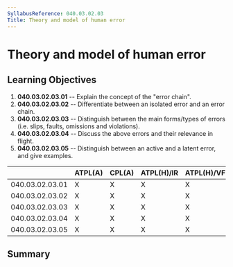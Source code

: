 ```yaml
---
SyllabusReference: 040.03.02.03
Title: Theory and model of human error
---
```


# Theory and model of human error

## Learning Objectives

1.  **040.03.02.03.01** -- Explain the concept of the "error chain".
2.  **040.03.02.03.02** -- Differentiate between an isolated error and an error
    chain.
3.  **040.03.02.03.03** -- Distinguish between the main forms/types of errors
    (i.e. slips, faults, omissions and violations).
4.  **040.03.02.03.04** -- Discuss the above errors and their relevance in
    flight.
5.  **040.03.02.03.05** -- Distinguish between an active and a latent error, and
    give examples.

|                 | ATPL(A) | CPL(A) | ATPL(H)/IR | ATPL(H)/VFR | CPL(H) | IR  | CBIR(A) |
| --------------- | ------- | ------ | ---------- | ----------- | ------ | --- | ------- |
| 040.03.02.03.01 | X       | X      | X          | X           | X      | X   | X       |
| 040.03.02.03.02 | X       | X      | X          | X           | X      | X   | X       |
| 040.03.02.03.03 | X       | X      | X          | X           | X      | X   | X       |
| 040.03.02.03.04 | X       | X      | X          | X           | X      | X   | X       |
| 040.03.02.03.05 | X       | X      | X          | X           | X      | X   | X       |

## Summary
